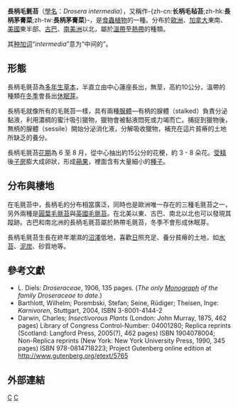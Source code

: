 {{noteTA
|T=zh-cn:长柄茅膏菜; zh-hk:長柄毛氈苔; zh-tw:長柄毛氈苔;
|1=zh-cn:长柄茅膏菜; zh-hk:長柄毛氈苔; zh-tw:長柄毛氈苔;
}}
{{Speciesbox
| image = Drosera_intermedia_ne1.jpg
| image_caption = 長柄毛氈苔
| taxon = Drosera intermedia
| authority = [[Hayne|Hayne]], 1800
}}
'''長柄毛氈苔'''（[[學名|學名]]：''Drosera intermedia''），又稱作-{zh-cn:'''长柄毛毡苔''';zh-hk:'''長柄茅膏菜''';zh-tw:'''長柄茅膏菜'''}-，是[[食蟲植物|食蟲植物]]的一種。分布於[[歐洲|歐洲]]、[[加拿大|加拿大]]東南、[[美國|美國]]東半部、[[古巴|古巴]]、[[南美洲|南美洲]]以北，屬於[[溫帶|溫帶]]至[[熱帶|熱帶]]的種類。

其[[种加词|种加词]]“''intermedia''”意为“中间的”。

== 形態 ==
長柄毛氈苔為[[多年生|多年生]][[草本|草本]]，半直立由中心蓮座長出，無莖，高約10公分，溫帶的種類在[[冬季|冬季]]會長出[[休眠芽|休眠芽]]。

長柄毛就像所有的毛氈苔一樣，具有兩種[[腺體|腺體]]—有柄的腺體（stalked）負責分泌黏液，利用濃稠的蜜汁吸引獵物，獵物會被黏液悶死或力竭而亡。捕捉到獵物後，無柄的腺體（sessile）開始分泌消化液，分解吸收獵物，補充在這片貧瘠的土地所缺乏的養分。

長柄毛氈苔[[花期|花期]]為 6 至 8 月，從中心抽出約15公分的花梗，約 3 - 8 朵花。[[受精|受精]]後[[子房|子房]]膨大成卵狀，形成[[蒴果|蒴果]]，裡面含有大量細小的[[種子|種子]]。

== 分布與棲地 ==
在毛氈苔中，長柄毛的分布相當廣泛，同時也是歐洲唯一存在的三種毛氈苔之一，另外兩種是[[圓葉毛氈苔|圓葉毛氈苔]]與[[英國毛氈苔|英國毛氈苔]]。在北美以東、古巴、南北以北也可以發現其蹤跡。古巴和南北洲的長柄毛氈苔屬於熱帶毛氈苔，冬季不會形成休眠芽。

長柄毛氈苔生長在終年潮濕的[[沼澤|沼澤]]低地，喜歡[[日|日]]照充足、養分貧瘠的土地，如[[水苔|水苔]]、[[泥炭|泥炭]]、砂質地等。

== 參考文獻 ==
* L. Diels: ''Droseraceae'', 1906, 135 pages. (''The only [[Monograph|Monograph]] of the family Droseraceae to date.'')
* Barthlott, Wilhelm; Porembski, Stefan; Seine, Rüdiger; Theisen, Inge: ''Karnivoren'', Stuttgart, 2004, ISBN 3-8001-4144-2
* Darwin, Charles; ''Insectivorous Plants'' (London: John Murray, 1875, 462 pages) Library of Congress Control-Number: 04001280; Replica reprints (Scotland: Langford Press, 2005(?), 462 pages) ISBN 1904078004; Non-Replica reprints (New York: New York University Press, 1990, 345 pages) ISBN 978-0814718223; Project Gutenberg online edition at http://www.gutenberg.org/etext/5765 {{Wayback|url=http://www.gutenberg.org/etext/5765 |date=20090924124309 }}

== 外部連結 ==
{{Commons|Drosera intermedia}}
{{Taxonbar|from=Q250402}}

[[Category:茅膏菜屬|C]]
[[Category:1800年描述的植物|C]]